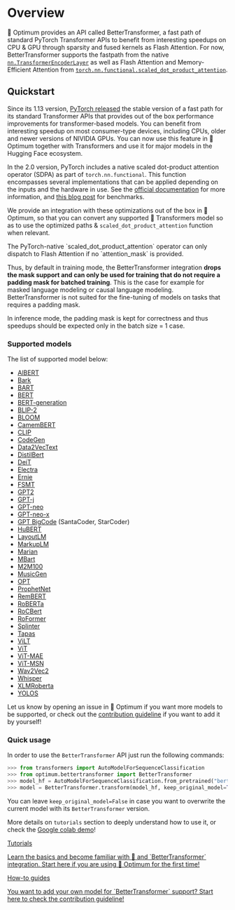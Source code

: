 <!--Copyright 2022 The HuggingFace Team. All rights reserved.

Licensed under the Apache License, Version 2.0 (the "License"); you may not use this file except in compliance with
the License. You may obtain a copy of the License at

http://www.apache.org/licenses/LICENSE-2.0

Unless required by applicable law or agreed to in writing, software distributed under the License is distributed on
an "AS IS" BASIS, WITHOUT WARRANTIES OR CONDITIONS OF ANY KIND, either express or implied. See the License for the
specific language governing permissions and limitations under the License.
-->

# Overview

🤗 Optimum provides an API called BetterTransformer, a fast path of standard PyTorch Transformer APIs to benefit from interesting speedups on CPU & GPU through sparsity and fused kernels as Flash Attention. For now, BetterTransformer supports the fastpath from the native [`nn.TransformerEncoderLayer`](https://pytorch.org/blog/a-better-transformer-for-fast-transformer-encoder-inference/) as well as Flash Attention and Memory-Efficient Attention from [`torch.nn.functional.scaled_dot_product_attention`](https://pytorch.org/docs/master/generated/torch.nn.functional.scaled_dot_product_attention.html).

## Quickstart

Since its 1.13 version, [PyTorch released](https://pytorch.org/blog/PyTorch-1.13-release/) the stable version of a fast path for its standard Transformer APIs that provides out of the box performance improvements for transformer-based models. You can benefit from interesting speedup on most consumer-type devices, including CPUs, older and newer versions of NIVIDIA GPUs.
You can now use this feature in 🤗 Optimum together with Transformers and use it for major models in the Hugging Face ecosystem.

In the 2.0 version, PyTorch includes a native scaled dot-product attention operator (SDPA) as part of `torch.nn.functional`. This function encompasses several implementations that can be applied depending on the inputs and the hardware in use. See the [official documentation](https://pytorch.org/docs/master/generated/torch.nn.functional.scaled_dot_product_attention) for more information, and [this blog post](https://pytorch.org/blog/out-of-the-box-acceleration/) for benchmarks.

We provide an integration with these optimizations out of the box in 🤗 Optimum, so that you can convert any supported 🤗 Transformers model so as to use the optimized paths & `scaled_dot_product_attention` function when relevant.

<Tip warning={true}>
The PyTorch-native `scaled_dot_product_attention` operator can only dispatch to Flash Attention if no `attention_mask` is provided.

Thus, by default in training mode, the BetterTransformer integration **drops the mask support and can only be used for training that do not require a padding mask for batched training**. This is the case for example for masked language modeling or causal language modeling. BetterTransformer is not suited for the fine-tuning of models on tasks that requires a padding mask.

In inference mode, the padding mask is kept for correctness and thus speedups should be expected only in the batch size = 1 case.
</Tip>

### Supported models

The list of supported model below:

- [AlBERT](https://arxiv.org/abs/1909.11942)
- [Bark](https://github.com/suno-ai/bark)
- [BART](https://arxiv.org/abs/1910.13461)
- [BERT](https://arxiv.org/abs/1810.04805)
- [BERT-generation](https://arxiv.org/abs/1907.12461)
- [BLIP-2](https://arxiv.org/abs/2301.12597)
- [BLOOM](https://arxiv.org/abs/2211.05100)
- [CamemBERT](https://arxiv.org/abs/1911.03894)
- [CLIP](https://arxiv.org/abs/2103.00020)
- [CodeGen](https://arxiv.org/abs/2203.13474)
- [Data2VecText](https://arxiv.org/abs/2202.03555)
- [DistilBert](https://arxiv.org/abs/1910.01108)
- [DeiT](https://arxiv.org/abs/2012.12877)
- [Electra](https://arxiv.org/abs/2003.10555)
- [Ernie](https://arxiv.org/abs/1904.09223)
- [FSMT](https://arxiv.org/abs/1907.06616)
- [GPT2](https://d4mucfpksywv.cloudfront.net/better-language-models/language_models_are_unsupervised_multitask_learners.pdf)
- [GPT-j](https://huggingface.co/EleutherAI/gpt-j-6B)
- [GPT-neo](https://github.com/EleutherAI/gpt-neo)
- [GPT-neo-x](https://arxiv.org/abs/2204.06745)
- [GPT BigCode](https://arxiv.org/abs/2301.03988) (SantaCoder, StarCoder)
- [HuBERT](https://arxiv.org/pdf/2106.07447.pdf)
- [LayoutLM](https://arxiv.org/abs/1912.13318)
- [MarkupLM](https://arxiv.org/abs/2110.08518)
- [Marian](https://arxiv.org/abs/1804.00344)
- [MBart](https://arxiv.org/abs/2001.08210)
- [M2M100](https://arxiv.org/abs/2010.11125)
- [MusicGen](https://arxiv.org/abs/2306.05284)
- [OPT](https://arxiv.org/abs/2205.01068)
- [ProphetNet](https://arxiv.org/abs/2001.04063)
- [RemBERT](https://arxiv.org/abs/2010.12821)
- [RoBERTa](https://arxiv.org/abs/1907.11692)
- [RoCBert](https://aclanthology.org/2022.acl-long.65.pdf)
- [RoFormer](https://arxiv.org/abs/2104.09864)
- [Splinter](https://arxiv.org/abs/2101.00438)
- [Tapas](https://arxiv.org/abs/2211.06550)
- [ViLT](https://arxiv.org/abs/2102.03334)
- [ViT](https://arxiv.org/abs/2010.11929)
- [ViT-MAE](https://arxiv.org/abs/2111.06377)
- [ViT-MSN](https://arxiv.org/abs/2204.07141)
- [Wav2Vec2](https://arxiv.org/abs/2006.11477)
- [Whisper](https://cdn.openai.com/papers/whisper.pdf)
- [XLMRoberta](https://arxiv.org/abs/1911.02116)
- [YOLOS](https://arxiv.org/abs/2106.00666)

Let us know by opening an issue in 🤗 Optimum if you want more models to be supported, or check out the [contribution guideline](https://huggingface.co/docs/optimum/bettertransformer/tutorials/contribute) if you want to add it by yourself!

### Quick usage

In order to use the `BetterTransformer` API just run the following commands:

```python
>>> from transformers import AutoModelForSequenceClassification
>>> from optimum.bettertransformer import BetterTransformer
>>> model_hf = AutoModelForSequenceClassification.from_pretrained("bert-base-cased")
>>> model = BetterTransformer.transform(model_hf, keep_original_model=True)
```
You can leave `keep_original_model=False` in case you want to overwrite the current model with its `BetterTransformer` version.

More details on `tutorials` section to deeply understand how to use it, or check the [Google colab demo](https://colab.research.google.com/drive/1Lv2RCG_AT6bZNdlL1oDDNNiwBBuirwI-?usp=sharing)!


<div class="mt-10">
  <div class="w-full flex flex-col space-y-4 md:space-y-0 md:grid md:grid-cols-2 md:gap-y-4 md:gap-x-5">
    <a class="!no-underline border dark:border-gray-700 p-5 rounded-lg shadow hover:shadow-lg" href="./tutorials/convert"
      ><div class="w-full text-center bg-gradient-to-br from-blue-400 to-blue-500 rounded-lg py-1.5 font-semibold mb-5 text-white text-lg leading-relaxed">Tutorials</div>
      <p class="text-gray-700">Learn the basics and become familiar with 🤗 and `BetterTransformer` integration. Start here if you are using 🤗 Optimum for the first time!</p>
    </a>
    <a class="!no-underline border dark:border-gray-700 p-5 rounded-lg shadow hover:shadow-lg" href="./tutorials/contribute"
      ><div class="w-full text-center bg-gradient-to-br from-indigo-400 to-indigo-500 rounded-lg py-1.5 font-semibold mb-5 text-white text-lg leading-relaxed">How-to guides</div>
      <p class="text-gray-700">You want to add your own model for `BetterTransformer` support? Start here to check the contribution guideline!</p>
    </a>
  </div>
</div>
